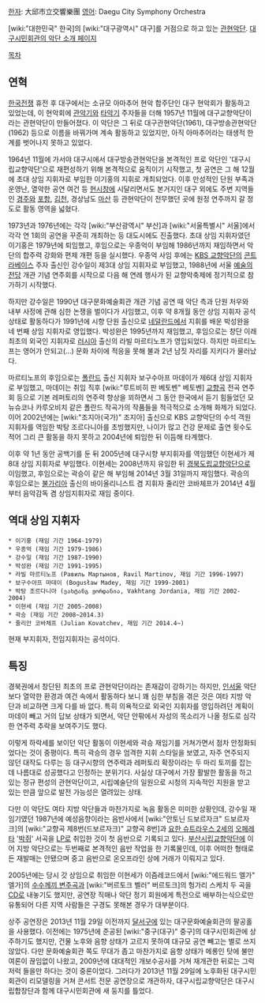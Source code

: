 [[한자]]: 大邱市立交響樂團
[[영어]]: Daegu City Symphony Orchestra

[wiki:"대한민국" 한국]의 [wiki:"대구광역시" 대구]를 거점으로 하고 있는 [[관현악단]]. [http://www.daegucitizenhall.org/citizen/page.php?mnu_uid=680 대구시민회관의 악단 소개 페이지]

[[목차]]

== 연혁 ==
[[한국전쟁]] 휴전 후 대구에서는 소규모 아마추어 현악 합주단인 대구 현악회가 활동하고 있었는데, 이 현악회에 [[관악기]]와 [[타악기]] 주자들을 더해 1957년 11월에 대구교향악단이라는 관현악단이 만들어졌다. 이 악단은 그 뒤로 대구관현악단(1961), 대구방송관현악단(1962) 등으로 이름을 바꿔가며 계속 활동하고 있었지만, 아직 아마추어라는 태생적 한계를 벗어나지 못하고 있었다.

1964년 11월에 가서야 대구시에서 대구방송관현악단을 본격적인 프로 악단인 '대구시립교향악단'으로 재편성하기 위해 본격적으로 움직이기 시작했고, 첫 공연은 그 해 12월에 초대 상임 지휘자로 부임한 이기홍의 지휘로 개최되었다. 이후 만성적인 단원 부족과 운영난, 열악한 공연 여건 등 [[현시창]]에 시달리면서도 본거지인 대구 외에도 주변 지역들인 [[경주]]와 [[포항]], [[김천]], 경상남도 [[마산]] 등 관현악단이 전무했던 곳에 원정 연주까지 갈 정도로 활동 영역을 넓혔다.

1973년과 1976년에는 각각 [wiki:"부산광역시" 부산]과 [wiki:"서울특별시" 서울]에서 각각 연 1회의 공연을 꾸준히 개최하는 등 대도시에도 진출했다. 초대 상임 지휘자였던 이기홍은 1979년에 퇴임했고, 후임으로는 우종억이 부임해 1986년까지 재임하면서 악단의 합주력 강화와 편제 개편 등을 실시했다. 우종억 사임 후에는 [[KBS 교향악단]]의 [[콘트라베이스]] 주자 출신인 강수일이 제3대 상임 지휘자로 부임했고, 1988년에 서울 [[예술의 전당]] 개관 기념 연주회를 시작으로 다음 해 연례 행사가 된 교향악축제에 정기적으로 참가하기 시작했다.

하지만 강수일은 1990년 대구문화예술회관 개관 기념 공연 때 악단 측과 단원 처우와 내부 사정에 관해 심한 논쟁을 벌이다가 사임했고, 이후 약 8개월 동안 상임 지휘자 공석 상태로 활동하다가 1991년에 시향 단원 출신으로 [[네덜란드]]에서 지휘를 배운 박성완을 네 번째 상임 지휘자로 영입했다. 박성완은 1995년까지 재임했고, 후임으로는 창단 이래 최초의 외국인 지휘자로 [[러시아]] 출신의 라빌 마르티노프가 영입되었다. 하지만 마르티노프는 영어가 안되고(...) 문화 차이에 적응을 못해 불과 2년 남짓 자리를 지키다가 물러났다.

마르티노프의 후임으로는 [[폴란드]] 출신 지휘자 보구수아프 마데이가 제6대 상임 지휘자로 부임했고, 마데이는 취임 직후 [wiki:"루트비히 판 베토벤" 베토벤] [[교향곡]] 전곡 연주회 등으로 기본 레퍼토리의 연주력 향상을 꾀하면서 그 동안 한국에서 듣기 힘들었던 모뉴슈코나 카루오비치 같은 폴란드 작곡가의 작품들을 적극적으로 소개해 화제가 되었다. 이어 2002년에는 [wiki:"조지아(국가)" 조지아] 출신으로 KBS 교향악단의 수석 객원 지휘자를 역임한 박탕 조르다니아를 초빙했지만, 나이가 많고 건강 문제로 출연 횟수도 적어 그리 큰 활동을 하지 못하고 2004년에 퇴임한 뒤 이듬해 타계했다.

이후 약 1년 동안 공백기를 둔 뒤 2005년에 대구시향 부지휘자를 역임했던 이현세가 제8대 상임 지휘자로 부임했다. 이현세는 2008년까지 유임한 뒤 [[경북도립교향악단]]으로 이임했고, 후임으로는 곽승이 같은 해 부임해 2014년 3월 31일까지 재임했다. 곽승의 후임으로는 [[불가리아]] 출신의 바이올리니스트 겸 지휘자 줄리안 코바체프가 2014년 4월부터 음악감독 겸 상임지휘자로 재임 중이다.

== 역대 상임 지휘자 ==
 * 이기홍 (재임 기간 1964-1979)
 * 우종억 (재임 기간 1979-1986)
 * 강수일 (재임 기간 1987-1990)
 * 박성완 (재임 기간 1991-1995)
 * 라빌 마르티노프 (Равиль Мартынов, Ravil Martinov, 재임 기간 1996-1997)
 * 보구수아프 마데이 (Bogusław Madey, 재임 기간 1999-2001)
 * 박탕 조르다니아 (ვახტანგ ჟორდანია, Vakhtang Jordania, 재임 기간 2002-2004)
 * 이현세 (재임 기간 2005-2008)
 * 곽승 (재임 기간 2008~2014.3)
 * 줄리안 코바체프 (Julian Kovatchev, 재임 기간 2014.4~)

현재 부지휘자, 전임지휘자는 공석이다.

== 특징 ==
경북권에서 창단된 최초의 프로 관현악단이라는 존재감이 강하기는 하지만, [[인서울]] 악단보다 열악한 환경과 여건 속에서 활동하다 보니 꽤 심한 부침을 겪은 것은 여타 지방 악단과 비교하면 크게 다를 바 없다. 특히 의욕적으로 외국인 지휘자를 영입하려던 계획이 마데이 빼고 거의  답보 상태가 되면서, 악단 안팎에서 자성의 목소리가 나올 정도로 심각한 연주력 추락을 보여주기도 했다.

이렇게 하락세를 보이던 악단 활동이 이현세와 곽승 재임기를 거쳐가면서 점차 안정화되었다는 것이 중평이다. 특히 곽승의 경우 엄격한 지휘 스타일을 보였고, 자주 연주되지 않던 대작도 다루는 등 대구시향의 연주력과 레퍼토리 확장이라는 두 마리 토끼를 잡는데 나름대로 성공했다고 인정하는 분위기다. 사실상 대구에서 가장 활발한 활동을 하고 있는 정규 편성의 관현악단이고, 시립예술단의 일원으로 시청의 지속적인 지원을 받고 있는 만큼 앞으로 발전 가능성은 열려있는 상태.

다만 이 악단도 여타 지방 악단들과 마찬가지로 녹음 활동은 미미한 상황인데, 강수일 재임기였던 1987년에 예성음향이라는 음반사에서 [wiki:"안토닌 드보르자크" 드보르자크]의 [wiki:"교향곡 제8번(드보르자크)" 교향곡 8번]과 [[요한 슈트라우스 2세]]의 [[오페레타]] '[[박쥐]]' 서곡을 [[LP]]로 취입한 것이 첫 음반으로 기록되고 있다. [[부산시립교향악단]]에 이어 지방 악단으로는 두번째로 본격적인 음반 작업을 한 기록물인데, 이후 어떠한 형태로든 재발매는 안됐으며 중고 음반으로 온오프라인 상에 거래가 이뤄지고 있다.

2005년에는 당시 갓 상임으로 취임한 이현세가 이즘레코드에서 [wiki:"에드워드 엘가" 엘가]의 [[수수께끼 변주곡]]과 [wiki:"버르토크 벨러" 버르토크]의 헝가리 스케치 두 곡을 [[CD]]로 내놓기도 했지만, 공연장 직매나 악단 정기 회원에게 특전으로 배부하는식으로만 유통되어 다른 지역 사람들은 구경도 못해본 경우가 대부분이다. 

상주 공연장은 2013년 11월 29일 이전까지 [[달서구]]에 있는 대구문화예술회관의 팔공홀을 사용했다. 이전에는 1975년에 준공된 [wiki:"중구(대구)" 중구]의 대구시민회관에 상주하기도 했지만, 건물 노후와 음향 상태가 고르지 못하여 대규모 공연 빼고는 별로 쓰지 않았다. 다만 문화예술회관 쪽도 무대가 좁고 마찬가지로 음향 상태가 메롱인 탓에 불만 여론이 끊임없이 나왔고, 2009년에 대대적인 개보수공사를 거쳐 재개관한 뒤로는 그럭저럭 들을만 하다는 것이 중론이었다. 그러다가 2013년 11월 29일에 노후화된 대구시민회관이 리모델링을 거쳐 콘서트 전문 공연장으로 개관하자, 대구시립교향악단은 대구시립합창단과 함께 대구시민회관에 새 둥지를 틀었다.
